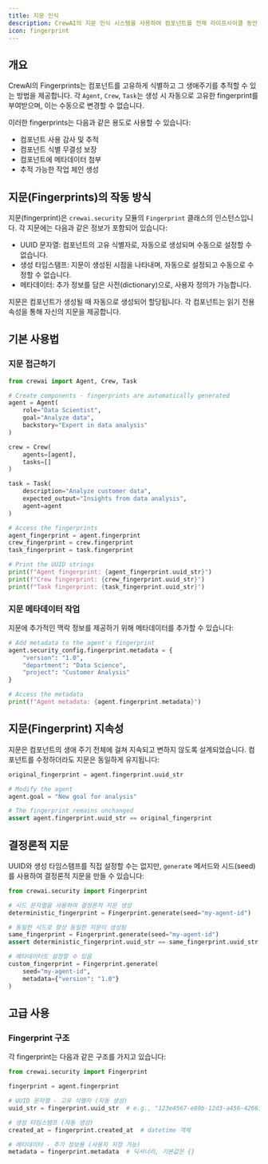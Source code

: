 ```yaml
---
title: 지문 인식
description: CrewAI의 지문 인식 시스템을 사용하여 컴포넌트를 전체 라이프사이클 동안 고유하게 식별하고 추적하는 방법을 알아보세요.
icon: fingerprint
---
```


## 개요

CrewAI의 Fingerprints는 컴포넌트를 고유하게 식별하고 그 생애주기를 추적할 수 있는 방법을 제공합니다. 각 `Agent`, `Crew`, `Task`는 생성 시 자동으로 고유한 fingerprint를 부여받으며, 이는 수동으로 변경할 수 없습니다.

이러한 fingerprints는 다음과 같은 용도로 사용할 수 있습니다:
- 컴포넌트 사용 감사 및 추적
- 컴포넌트 식별 무결성 보장
- 컴포넌트에 메타데이터 첨부
- 추적 가능한 작업 체인 생성

## 지문(Fingerprints)의 작동 방식

지문(fingerprint)은 `crewai.security` 모듈의 `Fingerprint` 클래스의 인스턴스입니다. 각 지문에는 다음과 같은 정보가 포함되어 있습니다:

- UUID 문자열: 컴포넌트의 고유 식별자로, 자동으로 생성되며 수동으로 설정할 수 없습니다.
- 생성 타임스탬프: 지문이 생성된 시점을 나타내며, 자동으로 설정되고 수동으로 수정할 수 없습니다.
- 메타데이터: 추가 정보를 담은 사전(dictionary)으로, 사용자 정의가 가능합니다.

지문은 컴포넌트가 생성될 때 자동으로 생성되어 할당됩니다. 각 컴포넌트는 읽기 전용 속성을 통해 자신의 지문을 제공합니다.

## 기본 사용법

### 지문 접근하기

```python
from crewai import Agent, Crew, Task

# Create components - fingerprints are automatically generated
agent = Agent(
    role="Data Scientist",
    goal="Analyze data",
    backstory="Expert in data analysis"
)

crew = Crew(
    agents=[agent],
    tasks=[]
)

task = Task(
    description="Analyze customer data",
    expected_output="Insights from data analysis",
    agent=agent
)

# Access the fingerprints
agent_fingerprint = agent.fingerprint
crew_fingerprint = crew.fingerprint
task_fingerprint = task.fingerprint

# Print the UUID strings
print(f"Agent fingerprint: {agent_fingerprint.uuid_str}")
print(f"Crew fingerprint: {crew_fingerprint.uuid_str}")
print(f"Task fingerprint: {task_fingerprint.uuid_str}")
```

### 지문 메타데이터 작업

지문에 추가적인 맥락 정보를 제공하기 위해 메타데이터를 추가할 수 있습니다:

```python
# Add metadata to the agent's fingerprint
agent.security_config.fingerprint.metadata = {
    "version": "1.0",
    "department": "Data Science",
    "project": "Customer Analysis"
}

# Access the metadata
print(f"Agent metadata: {agent.fingerprint.metadata}")
```

## 지문(Fingerprint) 지속성

지문은 컴포넌트의 생애 주기 전체에 걸쳐 지속되고 변하지 않도록 설계되었습니다. 컴포넌트를 수정하더라도 지문은 동일하게 유지됩니다:

```python
original_fingerprint = agent.fingerprint.uuid_str

# Modify the agent
agent.goal = "New goal for analysis"

# The fingerprint remains unchanged
assert agent.fingerprint.uuid_str == original_fingerprint
```

## 결정론적 지문

UUID와 생성 타임스탬프를 직접 설정할 수는 없지만, `generate` 메서드와 시드(seed)를 사용하여 결정론적 지문을 만들 수 있습니다:

```python
from crewai.security import Fingerprint

# 시드 문자열을 사용하여 결정론적 지문 생성
deterministic_fingerprint = Fingerprint.generate(seed="my-agent-id")

# 동일한 시드로 항상 동일한 지문이 생성됨
same_fingerprint = Fingerprint.generate(seed="my-agent-id")
assert deterministic_fingerprint.uuid_str == same_fingerprint.uuid_str

# 메타데이터도 설정할 수 있음
custom_fingerprint = Fingerprint.generate(
    seed="my-agent-id",
    metadata={"version": "1.0"}
)
```

## 고급 사용

### Fingerprint 구조

각 fingerprint는 다음과 같은 구조를 가지고 있습니다:

```python
from crewai.security import Fingerprint

fingerprint = agent.fingerprint

# UUID 문자열 - 고유 식별자 (자동 생성)
uuid_str = fingerprint.uuid_str  # e.g., "123e4567-e89b-12d3-a456-426614174000"

# 생성 타임스탬프 (자동 생성)
created_at = fingerprint.created_at  # datetime 객체

# 메타데이터 - 추가 정보용 (사용자 지정 가능)
metadata = fingerprint.metadata  # 딕셔너리, 기본값은 {}
```